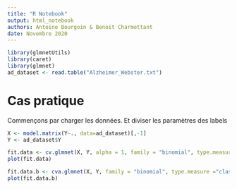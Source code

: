 ```yaml
---
title: "R Notebook"
output: html_notebook
authors: Antoine Bourgoin & Benoit Charmettant
date: Novembre 2020 
---
```

```r
library(glmnetUtils)
library(caret)
library(glmnet)
ad_dataset <- read.table("Alzheimer_Webster.txt")
```

# Cas pratique

Commençons par charger les données. Et diviser les paramètres des labels

```r
X <- model.matrix(Y~., data=ad_dataset)[,-1]
Y <- ad_dataset$Y
```
```r
fit.data <- cv.glmnet(X, Y, alpha = 1, family = "binomial", type.measure ="class")
plot(fit.data)
```

```r
fit.data.b <- cva.glmnet(X, Y, family = "binomial", type.measure ="class")
plot(fit.data.b)
```

